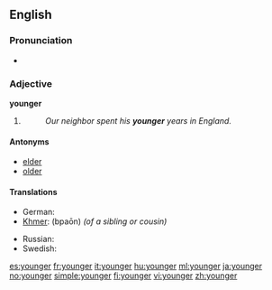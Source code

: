 ==English==

===Pronunciation===
* {{audio|en-us-younger.ogg|Audio (US)}}

===Adjective===
'''younger'''

# {{comparative of|[[young]]}}
#: ''Our neighbor spent his '''younger''' years in England.''

====Antonyms====
* [[elder]]
* [[older]]

====Translations====
{{trans-top|in an earlier period of life}}
* German: {{t-|de|jünger}}
* [[Khmer]]: {{Khmr|[[ប្អន]]}} (bpaōn) ''(of a sibling or cousin)''
{{trans-mid}}
* Russian: {{t+|ru|младший|tr=mládšij}}
* Swedish: {{t+|sv|yngre}}
{{trans-bottom}}

[[es:younger]]
[[fr:younger]]
[[it:younger]]
[[hu:younger]]
[[ml:younger]]
[[ja:younger]]
[[no:younger]]
[[simple:younger]]
[[fi:younger]]
[[vi:younger]]
[[zh:younger]]